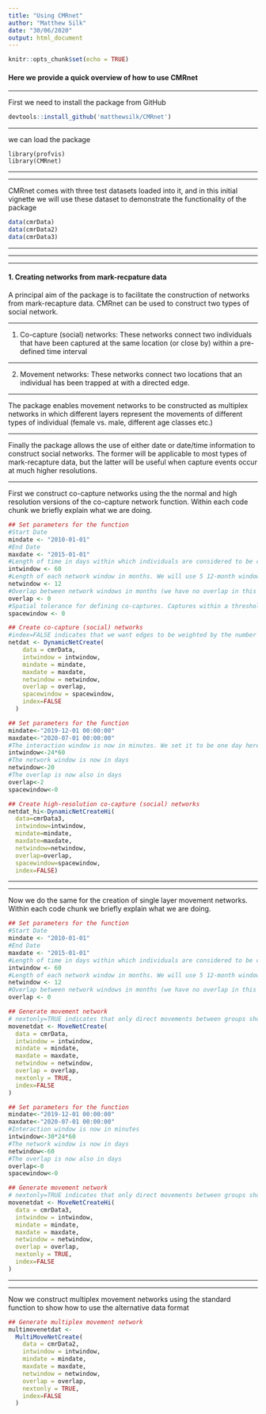 ```yaml
---
title: "Using CMRnet"
author: "Matthew Silk"
date: "30/06/2020"
output: html_document
---
```


```r
knitr::opts_chunk$set(echo = TRUE)
```

#### Here we provide a quick overview of how to use CMRnet

***

First we need to install the package from GitHub

```r

devtools::install_github('matthewsilk/CMRnet')

```

***

we can load the package

```load

library(profvis)
library(CMRnet)

```

***
***

CMRnet comes with three test datasets loaded into it, and in this initial vignette we will use these dataset to demonstrate the functionality of the package

```r

data(cmrData)
data(cmrData2)
data(cmrData3)

```

***
***
***

#### 1. Creating networks from mark-recpature data

A principal aim of the package is to facilitate the construction of networks from mark-recapture data. CMRnet can be used to construct two types of social network.

***

1. Co-capture (social) networks: These networks connect two individuals that have been captured at the same location (or close by) within a pre-defined time interval

***

2. Movement networks: These networks connect two locations that an individual has been trapped at with a directed edge.

***

The package enables movement networks to be constructed as multiplex networks in which different layers represent the movements of different types of individual (female vs. male, different age classes etc.)

***

Finally the package allows the use of either date or date/time information to construct social networks. The former will be applicable to most types of mark-recapture data, but the latter will be useful when capture events occur at much higher resolutions.

***

First we construct co-capture networks using the the normal and high resolution versions of the co-capture network function. Within each code chunk we briefly explain what we are doing.

```r

## Set parameters for the function
#Start Date
mindate <- "2010-01-01"
#End Date
maxdate <- "2015-01-01"
#Length of time in days within which individuals are considered to be co-captured
intwindow <- 60
#Length of each network window in months. We will use 5 12-month windows in this example
netwindow <- 12
#Overlap between network windows in months (we have no overlap in this example)
overlap <- 0
#Spatial tolerance for defining co-captures. Captures within a threshold distance (rather than simply at the same location) are considered when this is set to be greater than zero
spacewindow <- 0

## Create co-capture (social) networks
#index=FALSE indicates that we want edges to be weighted by the number of movements (see help pages for the alternative)
netdat <- DynamicNetCreate(
    data = cmrData,
    intwindow = intwindow,
    mindate = mindate,
    maxdate = maxdate,
    netwindow = netwindow,
    overlap = overlap,
    spacewindow = spacewindow,
    index=FALSE
  )

```

```r

## Set parameters for the function
mindate<-"2019-12-01 00:00:00"
maxdate<-"2020-07-01 00:00:00"
#The interaction window is now in minutes. We set it to be one day here.
intwindow<-24*60
#The network window is now in days
netwindow<-20
#The overlap is now also in days
overlap<-2
spacewindow<-0

## Create high-resolution co-capture (social) networks
netdat_hi<-DynamicNetCreateHi(
  data=cmrData3,
  intwindow=intwindow,
  mindate=mindate,
  maxdate=maxdate,
  netwindow=netwindow,
  overlap=overlap,
  spacewindow=spacewindow,
  index=FALSE)

```

***
***

Now we do the same for the creation of single layer movement networks. Within each code chunk we briefly explain what we are doing.

```r

## Set parameters for the function
#Start Date
mindate <- "2010-01-01"
#End Date
maxdate <- "2015-01-01"
#Length of time in days within which individuals are considered to be co-captured
intwindow <- 60
#Length of each network window in months. We will use 5 12-month windows in this example
netwindow <- 12
#Overlap between network windows in months (we have no overlap in this example)
overlap <- 0

## Generate movement network
# nextonly=TRUE indicates that only direct movements between groups should be considered (see help pages)
movenetdat <- MoveNetCreate(
  data = cmrData,
  intwindow = intwindow,
  mindate = mindate,
  maxdate = maxdate,
  netwindow = netwindow,
  overlap = overlap,
  nextonly = TRUE,
  index=FALSE
)

```

```r

## Set parameters for the function
mindate<-"2019-12-01 00:00:00"
maxdate<-"2020-07-01 00:00:00"
#Interaction window is now in minutes
intwindow<-30*24*60
#The network window is now in days
netwindow<-60
#The overlap is now also in days
overlap<-0
spacewindow<-0

## Generate movement network
# nextonly=TRUE indicates that only direct movements between groups should be considered (see help pages)
movenetdat <- MoveNetCreateHi(
  data = cmrData3,
  intwindow = intwindow,
  mindate = mindate,
  maxdate = maxdate,
  netwindow = netwindow,
  overlap = overlap,
  nextonly = TRUE,
  index=FALSE
)

```


***
***

Now we construct multiplex movement networks using the standard function to show how to use the alternative data format

```r

## Generate multiplex movement network
multimovenetdat <-
  MultiMoveNetCreate(
    data = cmrData2,
    intwindow = intwindow,
    mindate = mindate,
    maxdate = maxdate,
    netwindow = netwindow,
    overlap = overlap,
    nextonly = TRUE,
    index=FALSE
  )


```
